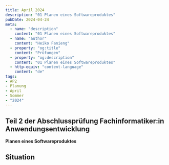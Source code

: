 ```yaml
---
title: April 2024
description: "01 Planen eines Softwareproduktes"
pubDate: 2024-04-24
meta:
  - name: "description"
    content: "01 Planen eines Softwareproduktes"
  - name: "author"
    content: "Heiko Fanieng"
  - property: "og:title"
    content: "Prüfungen"
  - property: "og:description"
    content: "01 Planen eines Softwareproduktes"
  - http-equiv: "content-language"
    content: "de"
tags:
- AP2
- Planung
- April
- Sommer
- "2024"
---
```


## Teil 2 der Abschlussprüfung Fachinformatiker:in Anwendungsentwicklung

**Planen eines Softwareproduktes**

## Situation

